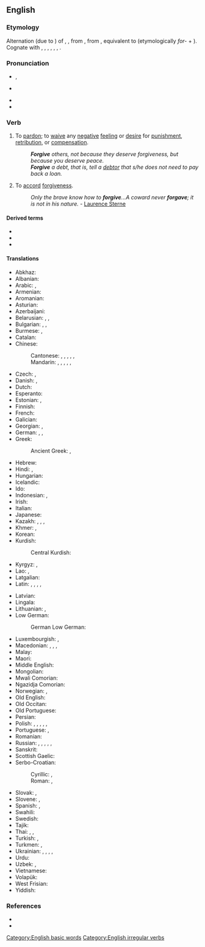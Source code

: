==English==

===Etymology===
{{root|en|ine-pro|*gʰebʰ-}}
Alternation (due to {{m|en|give}}) of {{inh|en|enm|foryiven}}, {{m|enm|forȝiven}}, from {{inh|en|ang|forġiefan|t=to forgive, give up, provide}}, from {{inh|en|gem-pro|*fragebaną|t=to give away; give up; release; forgive}}, equivalent to {{af|en|for-|give}} (etymologically ''for-'' + {{m|en|yive}}). Cognate with {{cog|sco|forgeve}}, {{m|sco|forgif}}, {{m|sco|forgie|t=to forgive}}, {{cog|fy|ferjaan|t=to forgive}}, {{cog|nl|vergeven|t=to forgive}}, {{cog|de|vergeben|t=to forgive}}, {{cog|is|fyrirgefa|t=to forgive}}.

===Pronunciation===
* {{enPR|fər-gĭv', fôr-gĭv'}}, {{IPA|en|/fə(ɹ)ˈɡɪv/|/fɔː(ɹ)ˈɡɪv/}}
* {{a|GA}} {{IPA|en|/fɚˈɡɪv/}}
* {{audio|en|en-us-forgive.ogg|Audio (US, California)}}
* {{rhymes|en|ɪv}}

===Verb===
{{en-verb|forgives|forgiving|forgave|forgiven}}

# {{lb|en|transitive}} To [[pardon]]; to [[waive]] any [[negative]] [[feeling]] or [[desire]] for [[punishment]], [[retribution]], or [[compensation]].
#: '''''Forgive''' others, not because they deserve forgiveness, but because you deserve peace.''
#: '''''Forgive''' a debt, that is, tell a [[debtor]] that s/he does not need to pay back a loan.''
# {{lb|en|intransitive}} To [[accord]] [[forgiveness]].
#: ''Only the brave know how to '''forgive'''...A coward never '''forgave'''; it is not in his nature.'' - [[q: Laurence Sterne|Laurence Sterne]]

====Derived terms====
* {{l|en|forgivable}}
* {{l|en|forgiveness}}
* {{l|en|forgiveworthy}}

====Translations====
{{trans-top|transitive, to pardon}}
* Abkhaz: {{t|ab|анажьра|sc=Cyrl}}
* Albanian: {{t+|sq|fal}}
* Arabic: {{t|ar|سَامَحَ}}, {{t|ar|غَفَرَ}}
* Armenian: {{t+|hy|ներել|sc=Armn}}
* Aromanian: {{t|rup|ljert}}
* Asturian: {{t|ast|perdonar}}
* Azerbaijani: {{t+|az|bağışlamaq}}
* Belarusian: {{t|be|прабача́ць|impf|sc=Cyrl}}, {{t|be|праба́чыць|pf|sc=Cyrl}}, {{t|be|дарава́ць|impf|pf|sc=Cyrl}}
* Bulgarian: {{t+|bg|проща́вам|impf|sc=Cyrl}}, {{t|bg|простя́|pf|sc=Cyrl}}, {{t+|bg|опрощавам|sc=Cyrl}}
* Burmese: {{t+|my|ခွင့်လွှတ်}}, {{t+|my|အခွင့်လွှတ်}}
* Catalan: {{t+|ca|perdonar}}
* Chinese:
*: Cantonese: {{t|yue|原諒}}, {{t|yue|原谅|tr= jyun4 loeng6}}, {{t|yue|寬恕}}, {{t|yue|宽恕|tr=fun1 syu3  }}, {{t|yue|饒恕}}, {{t|yue|饶恕|tr=jiu4 syu3}}
*: Mandarin: {{t+|cmn|原諒|sc=Hans}}, {{t+|cmn|原谅|tr=yuánliàng|sc=Hans}}, {{t+|cmn|寬恕}}, {{t+|cmn|宽恕|tr=kuānshù}}, {{t+|cmn|饒恕}}, {{t+|cmn|饶恕|tr=ráoshù}}
* Czech: {{t+|cs|odpouštět|impf}}, {{t|cs|odpustit|pf}}
* Danish: {{t|da|tilgive}}, {{t+|da|forlade}}
* Dutch: {{t+|nl|vergeven}}
* Esperanto: {{t|eo|pardoni}}
* Estonian: {{t|et|andestama}}, {{t|et|andeks andma}}
* Finnish: {{t+|fi|antaa anteeksi}}
* French: {{t+|fr|pardonner}}
* Galician: {{t+|gl|perdoar}}
* Georgian: {{t|ka|პატიება|sc=Geor}}, {{t|ka|მიტევება|sc=Geor}}
* German: {{t+|de|vergeben}}, {{t+|de|verzeihen}}, {{t+|de|entschuldigen}}
* Greek: {{t+|el|συγχωρώ|sc=Grek}}
*: Ancient Greek: {{t|grc|ἀφίημι}}, {{t|grc|χαρίζομαι}}
* Hebrew: {{t+|he|סָלַח|tr=salákh|sc=Hebr}}
* Hindi: {{t|hi|माफ़ करना}}, {{t|hi|क्षमा करना}}
* Hungarian: {{t+|hu|megbocsát}}
* Icelandic: {{t|is|fyrirgefa}}
* Ido: {{t+|io|pardonar}}
* Indonesian: {{t+|id|maaf|alt=memaafkan}}, {{t+|id|ampun|alt=mengampuni}}
* Irish: {{t+|ga|maith}}
* Italian: {{t+|it|perdonare}}
* Japanese: {{t+|ja|許す|tr=ゆるす, yurusu}}
* Kazakh: {{t+|kk|кешіру|sc=Cyrl}}, {{t|kk|кешірім жасау|sc=Cyrl}}, {{t|kk|ғапу ету|sc=Cyrl}}, {{t|kk|ғафу ету|sc=Cyrl}}
* Khmer: {{t|km|អភ័យទោស|tr=a’pʰey tooh|sc=Khmr}}, {{t|km|អត់ទោស|tr=ɑt tooh|sc=Khmr}}
* Korean: {{t|ko|[[용서]]하다}}
* Kurdish:
*: Central Kurdish: {{t|ckb|لێخۆشبوون}}
* Kyrgyz: {{t|ky|кечирүү|sc=Cyrl}}, {{t|ky|кечирип коюу|sc=Cyrl}}
* Lao: {{t|lo|ໃຫ້ອະໄພ}}, {{t|lo|ອະໄພ}}
* Latgalian: {{t|ltg|pīdūt}}
* Latin: {{t|la|īgnōscō}},  {{t|la|[[veniam]] [[do]]}}, {{t|la|condōnō}}, {{t|la|iustificō}}, {{t|la|redōnō}}
{{trans-mid}}
* Latvian: {{t|lv|piedot}}
* Lingala: {{t|ln|límbisa}}
* Lithuanian: {{t|lt|atleisti}}, {{t+|lt|dovanoti}}
* Low German:
*: German Low German: {{t|nds-de|vergeven}}
* Luxembourgish: {{t|lb|verzeien}}, {{t|lb|verginn}}
* Macedonian: {{t|mk|про́стува|impf}}, {{t|mk|про́сти|pf}}, {{t|mk|опро́стува}}, {{t|mk|про́штава|impf}}
* Malay: {{t|ms|memaafkan}}
* Maori: {{t|mi|muru}}
* Middle English: {{t|enm|forȝiven}}
* Mongolian: {{t+|mn|уучлах|sc=Cyrl}}
* Mwali Comorian: {{t|wlc|swamihi|alt=uswamihi}}
* Ngazidja Comorian: {{t|zdj|samihi|alt=usamihi}}
* Norwegian: {{t+|no|tilgi}}, {{t+|no|forlate}}
* Old English: {{t|ang|forġiefan}}
* Old Occitan: {{t|pro|perdonar}}
* Old Portuguese: {{t|roa-opt|perdõar}}
* Persian: {{t+|fa|بخشیدن|tr=baxšidan|sc=fa-Arab}}
* Polish: {{t+|pl|przebaczać|impf}}, {{t+|pl|przebaczyć|pf}}, {{t|pl|odpuszczać|impf}}, {{t+|pl|odpuścić|pf}}, {{t+|pl|darowywać|impf}}, {{t+|pl|darować|pf}}
* Portuguese: {{t+|pt|perdoar}}, {{t+|pt|desculpar}}
* Romanian: {{t+|ro|ierta}}
* Russian: {{t+|ru|проща́ть|impf}}, {{t+|ru|прости́ть|pf}}, {{t+|ru|извиня́ть|impf}}, {{t+|ru|извини́ть|pf}}, {{t+|ru|миловать|impf}}, {{t+|ru|помиловать|pf}}
* Sanskrit: {{t+|sa|मृडति}}
* Scottish Gaelic: {{t|gd|math}}
* Serbo-Croatian:
*: Cyrillic: {{t|sh|опра́штати|impf}}, {{t|sh|опро̀стити|pf}}
*: Roman: {{t+|sh|opráštati|impf}}, {{t+|sh|opròstiti|pf}}
* Slovak: {{t|sk|odpúšťať|impf}}, {{t|sk|odpustiť|pf}}
* Slovene: {{t|sl|odpuščati|impf}}, {{t|sl|odpustiti|pf}}
* Spanish: {{t+|es|perdonar}}, {{t+|es|disculpar}}
* Swahili: {{t|sw|samehe|alt=-samehe}}
* Swedish: {{t+|sv|förlåta}}
* Tajik: {{t+|tg|бахшидан|sc=Cyrl}}
* Thai: {{t|th|ยกโทษให้|tr=yók tôht hâi}}, {{t|th|ให้อภัย|tr=hâi a-pai}}, {{t+|th|อภัย}}
* Turkish: {{t+|tr|affetmek}}, {{t+|tr|bağışlamak}}
* Turkmen: {{t|tk|razylaşmak}}, {{t+|tk|bagyşlamak}}
* Ukrainian: {{t|uk|проща́ти|impf|sc=Cyrl}}, {{t|uk|прости́ти|pf|sc=Cyrl}}, {{t|uk|пробача́ти|impf|sc=Cyrl}}, {{t|uk|проба́чити|pf|sc=Cyrl}},
* Urdu: {{t|ur|معاف کرنا|tr=māf karnā|sc=ur-Arab}}
* Uzbek: {{t+|uz|kechirmoq}}, {{t|uz|afv etmoq}}
* Vietnamese: {{t+|vi|tha thứ}}
* Volapük: {{t+|vo|pardön}}
* West Frisian: {{t|fy|ferjou}}
* Yiddish: {{t|yi|פֿאַרגעבן}}
{{trans-bottom}}

===References===
* {{R:Century 1911}}
* {{R:Webster 1913}}

[[Category:English basic words]]
[[Category:English irregular verbs]]